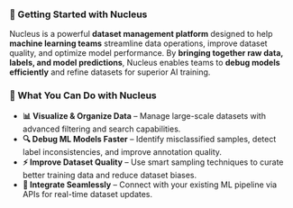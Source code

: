 ### **🚀 Getting Started with Nucleus**

Nucleus is a powerful **dataset management platform** designed to help **machine learning teams** streamline data operations, improve dataset quality, and optimize model performance. By **bringing together raw data, labels, and model predictions**, Nucleus enables teams to **debug models efficiently** and refine datasets for superior AI training.

### **🔹 What You Can Do with Nucleus**

- **📊 Visualize & Organize Data** – Manage large-scale datasets with advanced filtering and search capabilities.
- **🔍 Debug ML Models Faster** – Identify misclassified samples, detect label inconsistencies, and improve annotation quality.
- **⚡ Improve Dataset Quality** – Use smart sampling techniques to curate better training data and reduce dataset biases.
- **🔗 Integrate Seamlessly** – Connect with your existing ML pipeline via APIs for real-time dataset updates.
